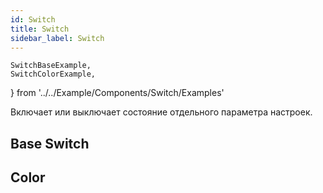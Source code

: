 ```yaml
---
id: Switch
title: Switch
sidebar_label: Switch
---
```


	SwitchBaseExample,
	SwitchColorExample,
} from '../../Example/Components/Switch/Examples'

Включает или выключает состояние отдельного параметра настроек.

## Base Switch

<SwitchBaseExample />

## Color

<SwitchColorExample />